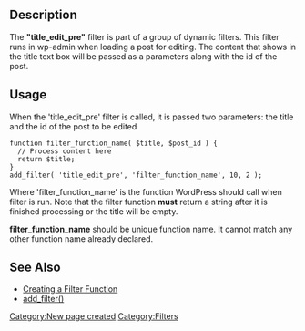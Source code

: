 ==Description==
The <b>"title_edit_pre"</b> filter is part of a group of dynamic filters. This filter runs in wp-admin when loading a post for editing. The content that shows in the title text box will be passed as a parameters along with the id of the post.

==Usage==

When the 'title_edit_pre' filter is called, it is passed two parameters: the title and the id of the post to be edited

<pre>
function filter_function_name( $title, $post_id ) {
  // Process content here
  return $title;
}
add_filter( 'title_edit_pre', 'filter_function_name', 10, 2 );
</pre>

Where 'filter_function_name' is the function WordPress should call when filter is run. Note that the filter function <b>must</b> return a string after it is finished processing or the title will be empty.

'''filter_function_name''' should be unique function name. It cannot match any other function name already declared.

==See Also==
* [[Plugin_API#Create_a_Filter_Function|Creating a Filter Function]]
* [[Function_Reference/add_filter|add_filter()]]

[[Category:New page created]]
[[Category:Filters]]
